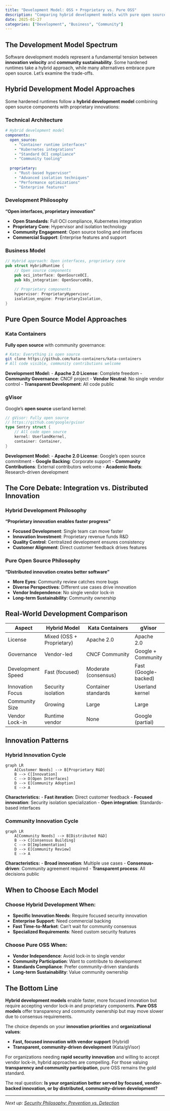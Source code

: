 ```yaml
---
title: "Development Model: OSS + Proprietary vs. Pure OSS"
description: "Comparing hybrid development models with pure open source approaches in the hardened runtime ecosystem"
date: 2025-01-27
categories: ["Development", "Business", "Community"]
---
```


## The Development Model Spectrum

Software development models represent a fundamental tension between **innovation velocity** and **community sustainability**. Some hardened runtimes take a hybrid approach, while many alternatives embrace pure open source. Let's examine the trade-offs.

## Hybrid Development Model Approaches

Some hardened runtimes follow a **hybrid development model** combining open source components with proprietary innovations:

### Technical Architecture

```yaml
# Hybrid development model
components:
  open_source:
    - "Container runtime interfaces"
    - "Kubernetes integrations"
    - "Standard OCI compliance"
    - "Community tooling"
  
  proprietary:
    - "Rust-based hypervisor"
    - "Advanced isolation techniques"
    - "Performance optimizations"
    - "Enterprise features"
```

### Development Philosophy

**"Open interfaces, proprietary innovation"**

- **Open Standards**: Full OCI compliance, Kubernetes integration
- **Proprietary Core**: Hypervisor and isolation technology
- **Community Engagement**: Open source tooling and interfaces
- **Commercial Support**: Enterprise features and support

### Business Model

```rust
// Hybrid approach: Open interfaces, proprietary core
pub struct HybridRuntime {
    // Open source components
    pub oci_interface: OpenSourceOCI,
    pub k8s_integration: OpenSourceK8s,
    
    // Proprietary components
    hypervisor: ProprietaryHypervisor,
    isolation_engine: ProprietaryIsolation,
}
```

## Pure Open Source Model Approaches

### Kata Containers

**Fully open source** with community governance:

```bash
# Kata: Everything is open source
git clone https://github.com/kata-containers/kata-containers
# All code visible, community contributions welcome
```

**Development Model:**
- **Apache 2.0 License**: Complete freedom
- **Community Governance**: CNCF project
- **Vendor Neutral**: No single vendor control
- **Transparent Development**: All code public

### gVisor

Google's **open source** userland kernel:

```go
// gVisor: Fully open source
// https://github.com/google/gvisor
type Sentry struct {
    // All code open source
    kernel: UserlandKernel,
    container: Container,
}
```

**Development Model:**
- **Apache 2.0 License**: Google's open source commitment
- **Google Backing**: Corporate support
- **Community Contributions**: External contributors welcome
- **Academic Roots**: Research-driven development

## The Core Debate: Integration vs. Distributed Innovation

### Hybrid Development Philosophy

**"Proprietary innovation enables faster progress"**

- **Focused Development**: Single team can move faster
- **Innovation Investment**: Proprietary revenue funds R&D
- **Quality Control**: Centralized development ensures consistency
- **Customer Alignment**: Direct customer feedback drives features

### Pure Open Source Philosophy

**"Distributed innovation creates better software"**

- **More Eyes**: Community review catches more bugs
- **Diverse Perspectives**: Different use cases drive innovation
- **Vendor Independence**: No single vendor lock-in
- **Long-term Sustainability**: Community ownership

## Real-World Development Comparison

| Aspect | Hybrid Model | Kata Containers | gVisor |
|--------|--------------|-----------------|---------|
| License | Mixed (OSS + Proprietary) | Apache 2.0 | Apache 2.0 |
| Governance | Vendor-led | CNCF Community | Google + Community |
| Development Speed | Fast (focused) | Moderate (consensus) | Fast (Google-backed) |
| Innovation Focus | Security isolation | Container standards | Userland kernel |
| Community Size | Growing | Large | Large |
| Vendor Lock-in | Runtime vendor | None | Google (partial) |

## Innovation Patterns

### Hybrid Innovation Cycle

```mermaid
graph LR
    A[Customer Needs] --> B[Proprietary R&D]
    B --> C[Innovation]
    C --> D[Open Interfaces]
    D --> E[Community Adoption]
    E --> A
```

**Characteristics:**
- **Fast iteration**: Direct customer feedback
- **Focused innovation**: Security isolation specialization
- **Open integration**: Standards-based interfaces

### Community Innovation Cycle

```mermaid
graph LR
    A[Community Needs] --> B[Distributed R&D]
    B --> C[Consensus Building]
    C --> D[Implementation]
    D --> E[Community Review]
    E --> A
```

**Characteristics:**
- **Broad innovation**: Multiple use cases
- **Consensus-driven**: Community agreement required
- **Transparent process**: All decisions public

## When to Choose Each Model

### Choose Hybrid Development When:

- **Specific Innovation Needs**: Require focused security innovation
- **Enterprise Support**: Need commercial backing
- **Fast Time-to-Market**: Can't wait for community consensus
- **Specialized Requirements**: Need custom security features

### Choose Pure OSS When:

- **Vendor Independence**: Avoid lock-in to single vendor
- **Community Participation**: Want to contribute to development
- **Standards Compliance**: Prefer community-driven standards
- **Long-term Sustainability**: Value community ownership

## The Bottom Line

**Hybrid development models** enable faster, more focused innovation but require accepting vendor lock-in and proprietary components. **Pure OSS models** offer transparency and community ownership but may move slower due to consensus requirements.

The choice depends on your **innovation priorities** and **organizational values**:

- **Fast, focused innovation with vendor support** (Hybrid)
- **Transparent, community-driven development** (Kata/gVisor)

For organizations needing **rapid security innovation** and willing to accept vendor lock-in, hybrid approaches are compelling. For those valuing **transparency and community participation**, pure OSS remains the gold standard.

The real question: **Is your organization better served by focused, vendor-backed innovation, or by distributed, community-driven development?**

---

*Next up: [Security Philosophy: Prevention vs. Detection](/posts/security-philosophy.qmd)* 